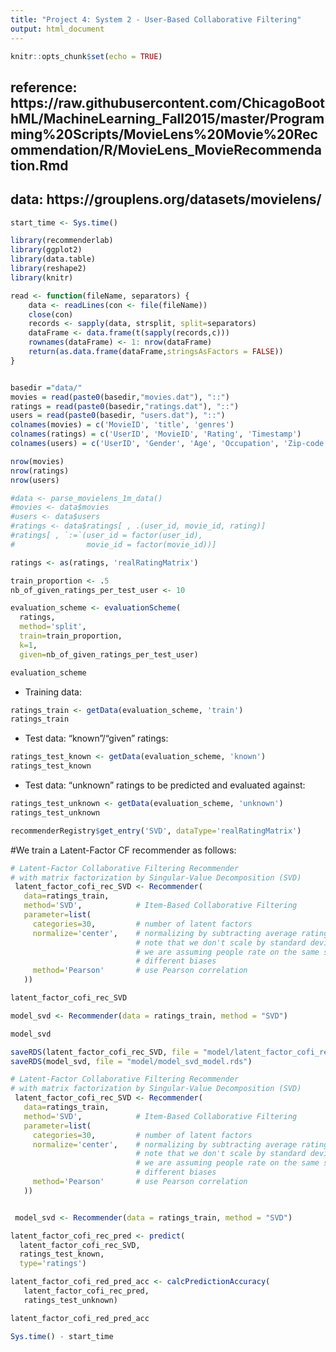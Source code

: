 ```yaml
---
title: "Project 4: System 2 - User-Based Collaborative Filtering"
output: html_document
---
```


```r
knitr::opts_chunk$set(echo = TRUE)
```

## reference: https://raw.githubusercontent.com/ChicagoBoothML/MachineLearning_Fall2015/master/Programming%20Scripts/MovieLens%20Movie%20Recommendation/R/MovieLens_MovieRecommendation.Rmd
## data: https://grouplens.org/datasets/movielens/

```r
start_time <- Sys.time()

library(recommenderlab)
library(ggplot2)
library(data.table)
library(reshape2)
library(knitr)

```


```r
read <- function(fileName, separators) {
    data <- readLines(con <- file(fileName))
    close(con)
    records <- sapply(data, strsplit, split=separators)
    dataFrame <- data.frame(t(sapply(records,c)))
    rownames(dataFrame) <- 1: nrow(dataFrame)
    return(as.data.frame(dataFrame,stringsAsFactors = FALSE))
}


basedir ="data/"
movies = read(paste0(basedir,"movies.dat"), "::")
ratings = read(paste0(basedir,"ratings.dat"), "::")
users = read(paste0(basedir, "users.dat"), "::")
colnames(movies) = c('MovieID', 'title', 'genres')
colnames(ratings) = c('UserID', 'MovieID', 'Rating', 'Timestamp')
colnames(users) = c('UserID', 'Gender', 'Age', 'Occupation', 'Zip-code')

```


```r
nrow(movies)
nrow(ratings)
nrow(users)

```

```r
#data <- parse_movielens_1m_data()
#movies <- data$movies
#users <- data$users
#ratings <- data$ratings[ , .(user_id, movie_id, rating)]
#ratings[ , `:=`(user_id = factor(user_id),
#                movie_id = factor(movie_id))]

ratings <- as(ratings, 'realRatingMatrix')
```


```r
train_proportion <- .5
nb_of_given_ratings_per_test_user <- 10

evaluation_scheme <- evaluationScheme(
  ratings, 
  method='split',
  train=train_proportion,
  k=1,
  given=nb_of_given_ratings_per_test_user)

evaluation_scheme
```


- Training data:
```r
ratings_train <- getData(evaluation_scheme, 'train')
ratings_train
```

- Test data: "known"/"given" ratings:
```r
ratings_test_known <- getData(evaluation_scheme, 'known')
ratings_test_known
```


- Test data: "unknown" ratings to be predicted and evaluated against:
```r
ratings_test_unknown <- getData(evaluation_scheme, 'unknown')
ratings_test_unknown
```



```r
recommenderRegistry$get_entry('SVD', dataType='realRatingMatrix')
```


#We train a Latent-Factor CF recommender as follows:

```r
# Latent-Factor Collaborative Filtering Recommender
# with matrix factorization by Singular-Value Decomposition (SVD)
 latent_factor_cofi_rec_SVD <- Recommender(
   data=ratings_train,
   method='SVD',            # Item-Based Collaborative Filtering
   parameter=list(
     categories=30,         # number of latent factors
     normalize='center',    # normalizing by subtracting average rating per user;
                            # note that we don't scale by standard deviations here;
                            # we are assuming people rate on the same scale but have
                            # different biases
     method='Pearson'       # use Pearson correlation
   ))

latent_factor_cofi_rec_SVD

model_svd <- Recommender(data = ratings_train, method = "SVD")

model_svd

saveRDS(latent_factor_cofi_rec_SVD, file = "model/latent_factor_cofi_rec_SVD_model.rds")
saveRDS(model_svd, file = "model/model_svd_model.rds")


```




```r
# Latent-Factor Collaborative Filtering Recommender
# with matrix factorization by Singular-Value Decomposition (SVD)
 latent_factor_cofi_rec_SVD <- Recommender(
   data=ratings_train,
   method='SVD',            # Item-Based Collaborative Filtering
   parameter=list(
     categories=30,         # number of latent factors
     normalize='center',    # normalizing by subtracting average rating per user;
                            # note that we don't scale by standard deviations here;
                            # we are assuming people rate on the same scale but have
                            # different biases
     method='Pearson'       # use Pearson correlation
   ))


 model_svd <- Recommender(data = ratings_train, method = "SVD")
```


```r
latent_factor_cofi_rec_pred <- predict(
  latent_factor_cofi_rec_SVD,
  ratings_test_known,
  type='ratings')

latent_factor_cofi_red_pred_acc <- calcPredictionAccuracy(
   latent_factor_cofi_rec_pred,
   ratings_test_unknown)

latent_factor_cofi_red_pred_acc
```




```r
Sys.time() - start_time
```

